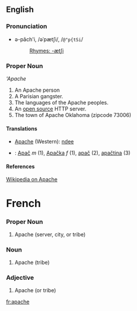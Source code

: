 ==English==
===Pronunciation===
*ə-păch'i, /əˈpætʃi/, /<tt>@"p{tSi</tt>/
*:[[Rhymes:English:-ætʃi|Rhymes: -ætʃi]]

===Proper Noun===
'''Apache''

# An Apache person
# A Parisian gangster.
# The languages of the Apache peoples.
# An [[open source]] HTTP server.
# The town of Apache Oklahoma (zipcode 73006)

====Translations====
*[[Apache]] (Western): [[ndee]]
*{{sk}}: [[Apač#Slovak|Apač]] ''m'' (1), [[Apačka]] ''f'' (1), [[apač]] (2), [[apačtina]] (3)

====References====
[[w:Apache|Wikipedia on Apache]]

=French=
===Proper Noun===
# Apache (server, city, or tribe)
===Noun===
# Apache (tribe)
===Adjective===
# Apache (or tribe)


[[fr:apache]]